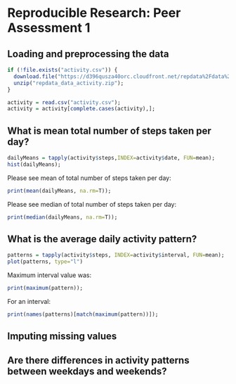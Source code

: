 # Reproducible Research: Peer Assessment 1


## Loading and preprocessing the data

```r
if (!file.exists("activity.csv")) {
  download.file("https://d396qusza40orc.cloudfront.net/repdata%2Fdata%2Factivity.zip",  method="curl", destfile="repdata_data_activity.zip");
  unzip("repdata_data_activity.zip");
}

activity = read.csv("activity.csv");
activity = activity[complete.cases(activity),];
```

## What is mean total number of steps taken per day?

```r
dailyMeans = tapply(activity$steps,INDEX=activity$date, FUN=mean);
hist(dailyMeans);
```
  
Please see mean of total number of steps taken per day:

```r
print(mean(dailyMeans, na.rm=T));
```

  
Please see median of total number of steps taken per day:
```r
print(median(dailyMeans, na.rm=T));
```


## What is the average daily activity pattern?

```r
patterns = tapply(activity$steps, INDEX=activity$interval, FUN=mean);
plot(patterns, type="l")
```

  
Maximum interval value was:
```r
print(maximum(pattern));
```

  
For an interval:
```r
print(names(patterns)[match(maximum(pattern))]);
```


## Imputing missing values



## Are there differences in activity patterns between weekdays and weekends?
